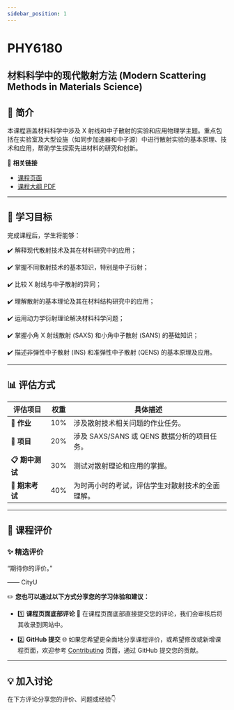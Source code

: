```yaml
---
sidebar_position: 1
---
```


# PHY6180
## 材料科学中的现代散射方法 (Modern Scattering Methods in Materials Science)

## **📘 简介**
本课程涵盖材料科学中涉及 X 射线和中子散射的实验和应用物理学主题。重点包括在实验室及大型设施（如同步加速器和中子源）中进行散射实验的基本原理、技术和应用，帮助学生探索先进材料的研究和创新。

🔗 **相关链接**
- [课程页面](https://www.cityu.edu.hk/catalogue/pg/202425/course/PHY6180.htm)
- [课程大纲 PDF](https://www.cityu.edu.hk/catalogue/pg/202425/course/PHY6180.pdf)

---

## **🎯 学习目标**

完成课程后，学生将能够：

✔️ 解释现代散射技术及其在材料研究中的应用；

✔️ 掌握不同散射技术的基本知识，特别是中子衍射；

✔️ 比较 X 射线与中子散射的异同；

✔️ 理解散射的基本理论及其在材料结构研究中的应用；

✔️ 运用动力学衍射理论解决材料科学问题；

✔️ 掌握小角 X 射线散射 (SAXS) 和小角中子散射 (SANS) 的基础知识；

✔️ 描述非弹性中子散射 (INS) 和准弹性中子散射 (QENS) 的基本原理及应用。

---

## **📊 评估方式**

| **评估项目**            | **权重** | **具体描述**                                                                                       |
|------------------------|---------|---------------------------------------------------------------------------------------------------|
| **📂 作业**             | 10%      | 涉及散射技术相关问题的作业任务。                                                                     |
| **📂 项目**             | 20%      | 涉及 SAXS/SANS 或 QENS 数据分析的项目任务。                                                         |
| **📋 期中测试**          | 30%      | 测试对散射理论和应用的掌握。                                                                         |
| **📝 期末考试**         | 40%      | 为时两小时的考试，评估学生对散射技术的全面理解。                                                       |

---

## **💬 课程评价**

### ✨ **精选评价**
<div className={commentStyles.commentBox}>
    <p className={commentStyles.commentText}>
        “期待你的评价。”
    </p>
    <p className={commentStyles.commentAuthor}>—— CityU</p>
</div>

✏️ **您也可以通过以下方式分享您的学习体验和建议：**

- 1️⃣ **课程页面底部评论**
💬 在课程页面底部直接提交您的评论，我们会审核后将其收录到网站中。

- 2️⃣ **GitHub 提交**
🌐 如果您希望更全面地分享课程评价，或希望修改或新增课程页面，欢迎参考 [Contributing](/contributing) 页面，通过 GitHub 提交您的贡献。

---

## **💡 加入讨论**

在下方评论分享您的评价、问题或经验👇
<Utterances />
